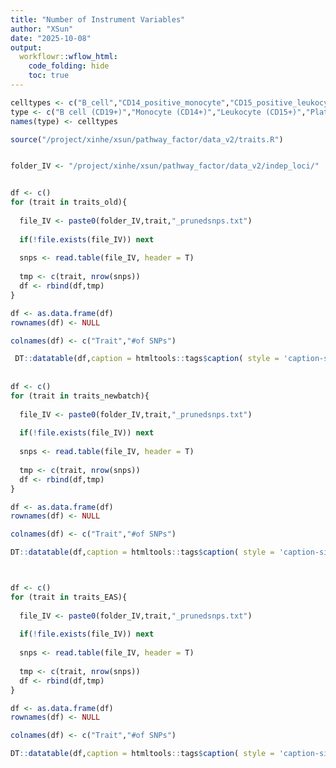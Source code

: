 ```yaml
---
title: "Number of Instrument Variables"
author: "XSun"
date: "2025-10-08"
output:
  workflowr::wflow_html:
    code_folding: hide
    toc: true
---
```



```r
celltypes <- c("B_cell","CD14_positive_monocyte","CD15_positive_leukocyte","platelet","T_cell","thymocyte")
type <- c("B cell (CD19+)","Monocyte (CD14+)","Leukocyte (CD15+)","Platelet","T cell (CD4+)","T cell (CD8+)")
names(type) <- celltypes

source("/project/xinhe/xsun/pathway_factor/data_v2/traits.R")


folder_IV <- "/project/xinhe/xsun/pathway_factor/data_v2/indep_loci/"


df <- c()
for (trait in traits_old){
  
  file_IV <- paste0(folder_IV,trait,"_prunedsnps.txt")
  
  if(!file.exists(file_IV)) next
  
  snps <- read.table(file_IV, header = T)
  
  tmp <- c(trait, nrow(snps))
  df <- rbind(df,tmp)
}

df <- as.data.frame(df)
rownames(df) <- NULL

colnames(df) <- c("Trait","#of SNPs")

 DT::datatable(df,caption = htmltools::tags$caption( style = 'caption-side: left; text-align: left; color:black;  font-size:150% ;','Old GWAS traits'),options = list(pageLength = 10) )
 
 
df <- c()
for (trait in traits_newbatch){
  
  file_IV <- paste0(folder_IV,trait,"_prunedsnps.txt")
  
  if(!file.exists(file_IV)) next
  
  snps <- read.table(file_IV, header = T)
  
  tmp <- c(trait, nrow(snps))
  df <- rbind(df,tmp)
}

df <- as.data.frame(df)
rownames(df) <- NULL

colnames(df) <- c("Trait","#of SNPs")

DT::datatable(df,caption = htmltools::tags$caption( style = 'caption-side: left; text-align: left; color:black;  font-size:150% ;','New GWAS traits -- EUR'),options = list(pageLength = 10) )



df <- c()
for (trait in traits_EAS){
  
  file_IV <- paste0(folder_IV,trait,"_prunedsnps.txt")
  
  if(!file.exists(file_IV)) next
  
  snps <- read.table(file_IV, header = T)
  
  tmp <- c(trait, nrow(snps))
  df <- rbind(df,tmp)
}

df <- as.data.frame(df)
rownames(df) <- NULL

colnames(df) <- c("Trait","#of SNPs")

DT::datatable(df,caption = htmltools::tags$caption( style = 'caption-side: left; text-align: left; color:black;  font-size:150% ;','New GWAS traits -- EAS'),options = list(pageLength = 10) )

```

